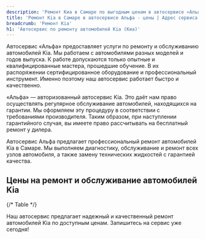 ```yaml
---
description: 'Ремонт Киа в Самаре по выгодным ценам в автосервисе «Альфа». Приглашаем всех владельцев Kia на техническое обслуживание!'
title: 'Ремонт Kia в Самаре в автосервисе Альфа - цены | Адрес сервиса Киа'
breadcrumb: 'Ремонт Kia'
h1: 'Автосервис по ремонту автомобилей Kia (Киа)'
---
```


<p>
	 Автосервис «Альфа» предоставляет услуги по ремонту и обслуживанию автомобилей Kia. Мы работаем с автомобилями разных моделей и годов выпуска. К работе допускаются только опытные и квалифицированные мастера, прошедшие обучение. В их распоряжении сертифицированное оборудование и профессиональный инструмент. Именно поэтому наш автосервис работает быстро и качественно.
</p>
<p>
	 «Альфа» — авторизованный автосервис Kia. Это даёт нам право осуществлять регулярное обслуживание автомобилей, находящихся на гарантии. Мы оформляем эту процедуру в соответствии с требованиями производителя. Таким образом, при наступлении гарантийного случая, вы имеете право рассчитывать на бесплатный ремонт у дилера.
</p>

Автосервис Альфа предлагает профессиональный ремонт автомобилей Kia в Самаре. Мы выполняем диагностику, обслуживание и ремонт всех узлов автомобиля, а также замену технических жидкостей с гарантией качества.

<h2>Цены на ремонт и обслуживание автомобилей Kia</h2>

{/* Table */}

<RepairServices />

Наш автосервис предлагает надежный и качественный ремонт автомобилей Kia по доступным ценам. Запишитесь на сервис уже сегодня!
